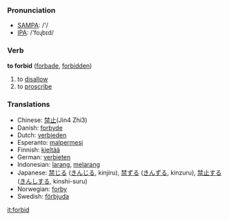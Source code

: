 === Pronunciation ===
*[[w:SAMPA|SAMPA]]: /'/
*[[w:IPA|IPA]]: /'foɻbɪd/

=== Verb ===

'''to forbid''' ([[forbade]], [[forbidden]])

# to [[disallow]]
# to [[proscribe]]

=== Translations ===
*Chinese: [[禁止]](Jin4 Zhi3)
*Danish: [[forbyde]]
*Dutch: [[verbieden]]
*Esperanto: [[malpermesi]]
*Finnish: [[kieltää]]
*German: [[verbieten]]
*Indonesian: [[larang]], [[larang|melarang]]
*Japanese: [[禁じる]] ([[きんじる]], kinjiru), [[禁ずる]] ([[きんずる]], kinzuru), [[禁止]]する ([[きんし]]する, kinshi-suru)
*Norwegian: [[forby]]
*Swedish: [[förbjuda]]

[[it:forbid]]